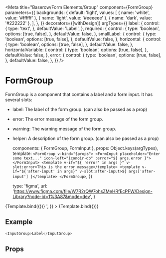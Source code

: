 

<Meta
    title="Baserow/Form Elements/Group"
    component={FormGroup}
    parameters={{
        backgrounds: {
            default: 'light',
            values: [
                { name: 'white', value: '#ffffff' },
                { name: 'light', value: '#eeeeee' },
                { name: 'dark', value: '#222222' },
            ],
        },
    }}
    decorators={[withDesign]}
    argTypes={{
        label: {
            control: {
                type: 'text',
            },
            defaultValue: 'Label',
        },
        required: {
            control: {
                type: 'boolean',
                options: [true, false],
            },
            defaultValue: false,
        },
        smallLabel: {
            control: {
                type: 'boolean',
                options: [true, false],
            },
            defaultValue: false,
        },
        horizontal: {
            control: {
                type: 'boolean',
                options: [true, false],
            },
            defaultValue: false,
        },
        horizontalVariable: {
            control: {
                type: 'boolean',
                options: [true, false],
            },
            defaultValue: false,
        },
        error: {
            control: {
                type: 'boolean',
                options: [true, false],
            },
            defaultValue: false,
        },
    }}
/>

# FormGroup

FormGroup is a component that contains a label and a form input. It has several slots:

-   label: The label of the form group. (can also be passed as a prop)
-   error: The error message of the form group.
-   warning: The warning message of the form group.
-   helper: A description of the form group. (can also be passed as a prop)

    components: { FormGroup, FormInput },
    props: Object.keys(argTypes),
    template: `
    <FormGroup v-bind="$props">
       <FormInput placeholder="Enter some text..." icon-left="iconoir-db" :error="${
           args.error
       }"></FormInput>
        <template v-if="${
            'error' in args
        }" v-slot:error>This is the error message</template>
        <template v-if="${'after-input' in args}" v-slot:after-input>${
        args['after-input']
    }</template>
    </FormGroup>
    `,
})

    type: 'figma',
    url: 'https://www.figma.com/file/W7R2rQW7ohsZMeHRfEcPFW/Design-Library?node-id=1%3A87&mode=dev',
}

<Canvas>
    <Story
        name="Default"
        parameters={{
            design: config(designConfig),
        }}
        args={{
            helperText:
                'We’ll use this address if we need to contact you about your account.',
        }}
    >
        {Template.bind({})}
    </Story>
    <Story
        name="w/ after input element"
        parameters={{
            design: config(designConfig),
        }}
        args={{
            'after-input':
                '<ButtonIcon icon="iconoir-trash" type="secondary"/>',
        }}
    >
        {Template.bind({})}
    </Story>
</Canvas>

## Example

```javascript
<InputGroup>Label</InputGroup>
```

## Props

<Props of={InputGroup} />
